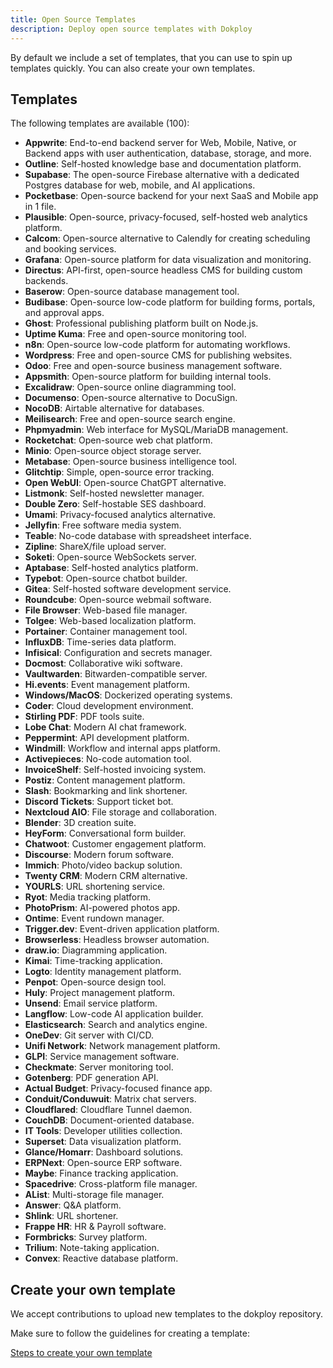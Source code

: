 ```yaml
---
title: Open Source Templates
description: Deploy open source templates with Dokploy
---
```


By default we include a set of templates, that you can use to spin up templates quickly. You can also create your own templates.

## Templates

The following templates are available (100):

- **Appwrite**: End-to-end backend server for Web, Mobile, Native, or Backend apps with user authentication, database, storage, and more.
- **Outline**: Self-hosted knowledge base and documentation platform.
- **Supabase**: The open-source Firebase alternative with a dedicated Postgres database for web, mobile, and AI applications.
- **Pocketbase**: Open-source backend for your next SaaS and Mobile app in 1 file.
- **Plausible**: Open-source, privacy-focused, self-hosted web analytics platform.
- **Calcom**: Open-source alternative to Calendly for creating scheduling and booking services.
- **Grafana**: Open-source platform for data visualization and monitoring.
- **Directus**: API-first, open-source headless CMS for building custom backends.
- **Baserow**: Open-source database management tool.
- **Budibase**: Open-source low-code platform for building forms, portals, and approval apps.
- **Ghost**: Professional publishing platform built on Node.js.
- **Uptime Kuma**: Free and open-source monitoring tool.
- **n8n**: Open-source low-code platform for automating workflows.
- **Wordpress**: Free and open-source CMS for publishing websites.
- **Odoo**: Free and open-source business management software.
- **Appsmith**: Open-source platform for building internal tools.
- **Excalidraw**: Open-source online diagramming tool.
- **Documenso**: Open-source alternative to DocuSign.
- **NocoDB**: Airtable alternative for databases.
- **Meilisearch**: Free and open-source search engine.
- **Phpmyadmin**: Web interface for MySQL/MariaDB management.
- **Rocketchat**: Open-source web chat platform.
- **Minio**: Open-source object storage server.
- **Metabase**: Open-source business intelligence tool.
- **Glitchtip**: Simple, open-source error tracking.
- **Open WebUI**: Open-source ChatGPT alternative.
- **Listmonk**: Self-hosted newsletter manager.
- **Double Zero**: Self-hostable SES dashboard.
- **Umami**: Privacy-focused analytics alternative.
- **Jellyfin**: Free software media system.
- **Teable**: No-code database with spreadsheet interface.
- **Zipline**: ShareX/file upload server.
- **Soketi**: Open-source WebSockets server.
- **Aptabase**: Self-hosted analytics platform.
- **Typebot**: Open-source chatbot builder.
- **Gitea**: Self-hosted software development service.
- **Roundcube**: Open-source webmail software.
- **File Browser**: Web-based file manager.
- **Tolgee**: Web-based localization platform.
- **Portainer**: Container management tool.
- **InfluxDB**: Time-series data platform.
- **Infisical**: Configuration and secrets manager.
- **Docmost**: Collaborative wiki software.
- **Vaultwarden**: Bitwarden-compatible server.
- **Hi.events**: Event management platform.
- **Windows/MacOS**: Dockerized operating systems.
- **Coder**: Cloud development environment.
- **Stirling PDF**: PDF tools suite.
- **Lobe Chat**: Modern AI chat framework.
- **Peppermint**: API development platform.
- **Windmill**: Workflow and internal apps platform.
- **Activepieces**: No-code automation tool.
- **InvoiceShelf**: Self-hosted invoicing system.
- **Postiz**: Content management platform.
- **Slash**: Bookmarking and link shortener.
- **Discord Tickets**: Support ticket bot.
- **Nextcloud AIO**: File storage and collaboration.
- **Blender**: 3D creation suite.
- **HeyForm**: Conversational form builder.
- **Chatwoot**: Customer engagement platform.
- **Discourse**: Modern forum software.
- **Immich**: Photo/video backup solution.
- **Twenty CRM**: Modern CRM alternative.
- **YOURLS**: URL shortening service.
- **Ryot**: Media tracking platform.
- **PhotoPrism**: AI-powered photos app.
- **Ontime**: Event rundown manager.
- **Trigger.dev**: Event-driven application platform.
- **Browserless**: Headless browser automation.
- **draw.io**: Diagramming application.
- **Kimai**: Time-tracking application.
- **Logto**: Identity management platform.
- **Penpot**: Open-source design tool.
- **Huly**: Project management platform.
- **Unsend**: Email service platform.
- **Langflow**: Low-code AI application builder.
- **Elasticsearch**: Search and analytics engine.
- **OneDev**: Git server with CI/CD.
- **Unifi Network**: Network management platform.
- **GLPI**: Service management software.
- **Checkmate**: Server monitoring tool.
- **Gotenberg**: PDF generation API.
- **Actual Budget**: Privacy-focused finance app.
- **Conduit/Conduwuit**: Matrix chat servers.
- **Cloudflared**: Cloudflare Tunnel daemon.
- **CouchDB**: Document-oriented database.
- **IT Tools**: Developer utilities collection.
- **Superset**: Data visualization platform.
- **Glance/Homarr**: Dashboard solutions.
- **ERPNext**: Open-source ERP software.
- **Maybe**: Finance tracking application.
- **Spacedrive**: Cross-platform file manager.
- **AList**: Multi-storage file manager.
- **Answer**: Q&A platform.
- **Shlink**: URL shortener.
- **Frappe HR**: HR & Payroll software.
- **Formbricks**: Survey platform.
- **Trilium**: Note-taking application.
- **Convex**: Reactive database platform.

## Create your own template

We accept contributions to upload new templates to the dokploy repository.

Make sure to follow the guidelines for creating a template:

[Steps to create your own template](https://github.com/Dokploy/dokploy/blob/canary/CONTRIBUTING.md#templates)

[^1]: Please note that if you're self-hosting a mail server you need port 25 to be open for SMTP (Mail Transmission Protocol that allows you to send and receive) to work properly. Some VPS providers like [Hetzner](https://docs.hetzner.com/cloud/servers/faq/#why-can-i-not-send-any-mails-from-my-server) block this port by default for new clients.
